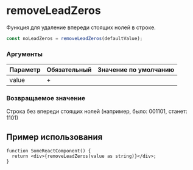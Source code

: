 
<Meta title="removeLeadZeros" />

# removeLeadZeros

Функция для удаление впереди стоящих нолей в строке.

```ts
const noLeadZeros = removeLeadZeros(defaultValue);
```

### Аргументы

| Параметр | Обязательный | Значение по умолчанию |
| -------- | ------------ | --------------------- |
| value    | +            |                       |

### Возвращаемое значение

Строка без впереди стоящих нолей (например, было: 001101, станет: 1101)

## Пример использования

```tsx
function SomeReactComponent() {
  return <div>{removeLeadZeros(value as string)}</div>;
}
```
